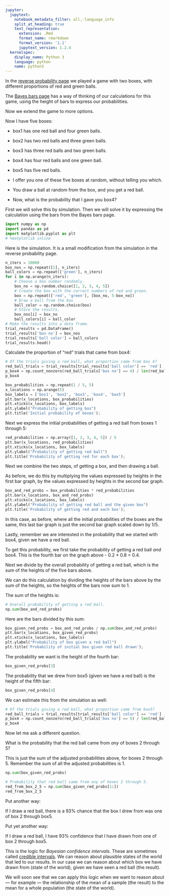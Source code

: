 ```yaml
---
jupyter:
  jupytext:
    notebook_metadata_filter: all,-language_info
    split_at_heading: true
    text_representation:
      extension: .Rmd
      format_name: rmarkdown
      format_version: '1.1'
      jupytext_version: 1.2.4
  kernelspec:
    display_name: Python 3
    language: python
    name: python3
---
```


In the [reverse probability page]({{ site.baseurl }}/chapters/10/first_bayes)
we played a game with two boxes, with different proportions of red and green
balls.

The [Bayes bars page]({{ site.baseurl }}/chapters/10/bayes_bars) has a way of thinking of our calculations for this game, using the height of bars to express our probabilities.

Now we extend the game to more options.

Now I have five boxes:

* box1 has one red ball and four green balls.
* box2 has two red balls and three green balls.
* box3 has three red balls and two green balls.
* box4 has four red balls and one green ball.
* box5 has five red balls.

* I offer you one of these five boxes at random, without telling you which.
* You draw a ball at random from the box, and you get a red ball.
* Now, what is the probability that I gave you box4?

First we will solve this by simulation. Then we will solve it by expressing
the calculation using the bars from the Bayes bars page.

```python
import numpy as np
import pandas as pd
import matplotlib.pyplot as plt
# %matplotlib inline
```

Here is the simulation.  It is a small modification from the simulation in the reverse probability page.

```python
n_iters = 10000
box_nos = np.repeat([1], n_iters)
ball_colors = np.repeat(['green'], n_iters)
for i in np.arange(n_iters):
    # Choose a box number randomly.
    box_no = np.random.choice([1, 2, 3, 4, 5])
    # Create the box with the correct numbers of red and green.
    box = np.repeat(['red', 'green'], [box_no, 5-box_no])
    # Draw a ball from the box
    ball_color = np.random.choice(box)
    # Store the results.
    box_nos[i] = box_no
    ball_colors[i] = ball_color
# Make the results into a data frame.
trial_results = pd.DataFrame()
trial_results['box no'] = box_nos
trial_results['ball color'] = ball_colors
trial_results.head()
```

Calculate the proportion of "red" trials that came from box4:

```python
# Of the trials giving a red ball, what proportion came from box 4?
red_ball_trials = trial_results[trial_results['ball color'] == 'red']
p_box4 = np.count_nonzero(red_ball_trials['box no'] == 4) / len(red_ball_trials)
p_box4
```

```python
box_probabilities = np.repeat(1 / 5, 5)
x_locations = np.arange(5)
box_labels = ['box1', 'box2', 'box3', 'box4', 'box5']
plt.bar(x_locations, box_probabilities)
plt.xticks(x_locations, box_labels)
plt.ylabel("Probability of getting box")
plt.title('Initial probability of boxes');
```

Next we express the initial probabilities of getting a red ball from boxes 1 through 5:

```python
red_probabilities = np.array([1, 2, 3, 4, 5]) / 5
plt.bar(x_locations, red_probabilities)
plt.xticks(x_locations, box_labels)
plt.ylabel("Probability of getting red ball")
plt.title('Probability of getting red for each box');
```

Next we combine the two steps, of getting a box, and then drawing a ball.

As before, we do this by multiplying the values expressed by heights in the
first bar graph, by the values expressed by heights in the second bar graph.

```python
box_and_red_probs = box_probabilities * red_probabilities
plt.bar(x_locations, box_and_red_probs)
plt.xticks(x_locations, box_labels)
plt.ylabel("Probability of getting red ball and the given box")
plt.title('Probability of getting red and each box');
```

In this case, as before, where all the initial probabilities of the boxes are
the same, this last bar graph is just the second bar graph scaled down by 1/5.


Lastly, remember we are interested in the probability that we started with box4, given we have a red ball.

To get this probability, we first take the probability of getting a red ball *and* box4.  This is the fourth bar on the graph above - 0.2 * 0.8 = 0.4.

Next we divide by the overall probability of getting a red ball, which is the sum of the heights of the five bars above.

We can do this calculation by dividing the heights of the bars above by the sum of the heights, so the heights of the bars now sum to 1.

The sum of the heights is:

```python
# Overall probability of getting a red ball.
np.sum(box_and_red_probs)
```

Here are the bars divided by this sum:

```python
box_given_red_probs = box_and_red_probs / np.sum(box_and_red_probs)
plt.bar(x_locations, box_given_red_probs)
plt.xticks(x_locations, box_labels)
plt.ylabel("Probability of box given a red ball")
plt.title('Probability of initial box given red ball drawn');
```

The probability we want is the height of the fourth bar:

```python
box_given_red_probs[3]
```

The probability that we drew from box5 (given we have a red ball) is the height of the fifth bar:

```python
box_given_red_probs[4]
```

We can estimate this from the simulation as well:

```python
# Of the trials giving a red ball, what proportion came from box5?
red_ball_trials = trial_results[trial_results['ball color'] == 'red']
p_box4 = np.count_nonzero(red_ball_trials['box no'] == 5) / len(red_ball_trials)
p_box4
```

Now let me ask a different question.

What is the probability that the red ball came from *any* of boxes 2 through 5?


This is just the sum of the adjusted probabilities above, for boxes 2 through 5.  Remember the sum of all the adjusted probabilities is 1.

```python
np.sum(box_given_red_probs)
```

```python
# Probability that red ball came from any of boxes 2 through 5.
red_from_box_2_5 = np.sum(box_given_red_probs[1:])
red_from_box_2_5
```

Put another way:

If I draw a red ball, there is a 93% chance that the box I drew from was one of box 2 through box5.

Put yet another way:

If I draw a red ball, I have 93% confidence that I have drawn from one of box 2 through box5.

This is the logic for *Bayesian confidence intervals*.  These are sometimes called [credible intervals](https://en.wikipedia.org/wiki/Credible_interval).  We can reason about plausible states of the world that led to our results.  In our case we can reason about which box we have drawn from (state of the world), given we have seen a red ball (the result).


We will soon see that we can apply this logic when we want to reason about ---
for example --- the relationship of the mean of a sample (the result) to the
mean for a whole population (the state of the world).
